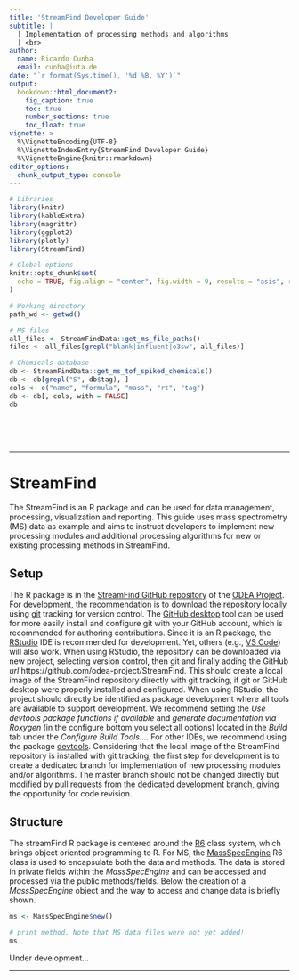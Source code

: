 ```yaml
---
title: 'StreamFind Developer Guide'
subtitle: |
  | Implementation of processing methods and algorithms
  | <br>
author:
  name: Ricardo Cunha
  email: cunha@iuta.de
date: "`r format(Sys.time(), '%d %B, %Y')`"
output:
  bookdown::html_document2:
    fig_caption: true
    toc: true
    number_sections: true
    toc_float: true
vignette: >
  %\VignetteEncoding{UTF-8}
  %\VignetteIndexEntry{StreamFind Developer Guide}
  %\VignetteEngine{knitr::rmarkdown}
editor_options: 
  chunk_output_type: console
---
```


```r
# Libraries
library(knitr)
library(kableExtra)
library(magrittr)
library(ggplot2)
library(plotly)
library(StreamFind)

# Global options
knitr::opts_chunk$set(
  echo = TRUE, fig.align = "center", fig.width = 9, results = "asis", results = "markup", message = FALSE, warning = FALSE
)

# Working directory
path_wd <- getwd()

```

```r
# MS files
all_files <- StreamFindData::get_ms_file_paths()
files <- all_files[grepl("blank|influent|o3sw", all_files)]

# Chemicals database
db <- StreamFindData::get_ms_tof_spiked_chemicals()
db <- db[grepl("S", db$tag), ]
cols <- c("name", "formula", "mass", "rt", "tag")
db <- db[, cols, with = FALSE]
db
```

<style>
pre {
  overflow-x: auto;
}
pre code {
  word-wrap: normal;
  white-space: pre;
}
</style>

<br>

<br>

***

# StreamFind

The StreamFind is an R package and can be used for data management, processing, visualization and reporting. This guide 
uses mass spectrometry (MS) data as example and aims to instruct developers to implement new processing modules and 
additional processing algorithms for new or existing processing methods in StreamFind.

## Setup

The R package is in the [StreamFind GitHub repository](https://github.com/odea-project/StreamFind) of the 
[ODEA Project](https://github.com/odea-project). For development, the recommendation is to download the repository 
locally using [git](https://git-scm.com/) tracking for version control. The [GitHub desktop](https://desktop.github.com/) 
tool can be used for more easily install and configure git with your GitHub account, which is recommended for authoring 
contributions. Since it is an R package, the [RStudio](https://posit.co/products/open-source/rstudio/) IDE is 
recommended for development. Yet, others (e.g., [VS Code](https://code.visualstudio.com/download)) will also work. When 
using RStudio, the repository can be downloaded via new project, selecting version control, then git and finally adding 
the GitHub *url* https://github.com/odea-project/StreamFind. This should create a local image of the StreamFind repository 
directly with git tracking, if git or GitHub desktop were properly installed and configured. When using RStudio, the 
project should directly be identified as package development where all tools are available to support development. We 
recommend setting the *Use devtools package functions if available* and *generate documentation via Roxygen* (in the 
configure bottom you select all options) located in the *Build* tab under the *Configure Build Tools...*. For other 
IDEs, we recommend using the package [devtools](https://www.r-project.org/nosvn/pandoc/devtools.html). Considering that 
the local image of the StreamFind repository is installed with git tracking, the first step for development is to create 
a dedicated branch for implementation of new processing modules and/or algorithms. The master branch should not be 
changed directly but modified by pull requests from the dedicated development branch, giving the opportunity for code 
revision.

## Structure

The streamFind R package is centered around the [R6](https://r6.r-lib.org/index.html) class system, which brings object 
oriented programming to R. For MS, the [MassSpecEngine](https://odea-project.github.io/StreamFind/reference/MassSpecEngine.html) 
R6 class is used to encapsulate both the data and methods. The data is stored in private fields within the 
*MassSpecEngine* and can be accessed and processed via the public methods/fields. Below the creation of a *MassSpecEngine* 
object and the way to access and change data is briefly shown.

```r
ms <- MassSpecEngine$new()

# print method. Note that MS data files were not yet added!
ms
```

Under development...

<!-- For implementation of processing methods, the [S7](https://rconsortium.github.io/S7/index.html) class *ProcessingStep*  -->
<!-- is used to dispatch settings to processing methods. See article [Evaluation of Wastewater Ozonation with Mass Spectrometry](https://odea-project.github.io/StreamFind/articles/demo_ozonation_project.html) for demonstration of usage.  -->
<!-- In essence, a given algorithm to be applied to a processing method is added to the *MassSpecEngine* or to a *Workflow*  -->
<!-- object as a *ProcessingStep* which is then used to process the data with the defined settings or parameters. The  -->
<!-- structure of a *ProcessingStep* is exemplified below for the algorithm `openms` to find features in MS data. -->

<!-- ```{r example-settings, results='markup'} -->
<!-- ffs <- MassSpecSettings_FindFeatures_openms() -->

<!-- ffs -->
<!-- ``` -->

<!-- As shown, the constructor of a *ProcessingStep* is a function always including `[engine name upper cammel case]Settings_[method name upper cammel case]_[algorithm name]`; More details are given in the Semantics (\@ref(semantics)). Then, the *ProcessingStep* can  -->
<!-- be directly applied to the *MassSpecEngine* or used to assemble an S7 class *Workflow* object. -->

<!-- ```{r add-settings, results='markup'} -->
<!-- workflow <- Workflow(list(ffs)) -->

<!-- workflow -->
<!-- ``` -->

<!-- Alternatively, the *ProcessingStep* can be saved as a JSON string and imported from a JSON file, as demonstrated below. -->

<!-- ```{r save-settings, results='markup'} -->
<!-- save(ffs, format = "json", name = "ffs") -->
<!-- ``` -->

<!-- ```{r show-json, results='markup'} -->
<!-- jsonlite::prettify(readLines("ffs.json")) -->
<!-- ``` -->

<!-- ```{r import-settings, results='markup'} -->
<!-- ffs <- read(ProcessingStep(), "ffs.json") -->

<!-- # "openms" replaced by "xcms3_centwave" -->
<!-- ffs -->
<!-- ``` -->

<!-- The use of the S3 object system for *ProcessingStep* gives flexibility to the list of parameters, meaning that each parameter entry can be a single numeric value, a vector of strings or even a full data.frame if required. Each *ProcessingStep* constructor (i.e., `[engine name upper cammel case]Settings_[method name upper cammel case]_[algorithm name]`) has a dedicated validation method to ensure that the parameters and metadata are in conformity (as shown below). The validation of a *ProcessingStep* is always performed before applying it to a processing method. -->

<!-- ```{r validate-settings, results='markup'} -->
<!-- validate(ffs) -->
<!-- ``` -->

<!-- Besides the S3 class *ProcessingStep*, the *ProcessingStep* object receives other class names that are used for S3 method dispatchment (i.e., direct the object to the dedicated S3 method where the actual processing algorithm is applied). Below we show the classes of the `ffs` *ProcessingStep*. The class *patRoon* means that the algorithm `openms` is applied via the package [patRoon](https://github.com/rickhelmus/patRoon). The class *MassSpecSettings_FindFeatures_openms* directs the object to the right processing method and indicates which algorithm to be applied. For this, an [S3 generic](http://adv-r.had.co.nz/S3.html) is used in each processing method (e.g., `MassSpecEngine$find_features()` or `MassSpecEngine$group_features()`) for the dispatchment. This process is not visible to the user but is essential for the developer. Implementation of new processing methods and/or algorithms must consider this structure. In the section Implementation (\@ref(implementation)) the process of adding new methods and algorithms is described in more detail. -->

<!-- ```{r other-classes, results='markup'} -->
<!-- class(ffs) -->
<!-- ``` -->

<!-- ## Semantics -->

<!-- Consistent semantics are attempted within the StreamFind R package. Some of the class and method names were already mentioned above and a clear use of the *underscore* to separate words for methods and use of *Upper Camel Case* for classes is visible. In this section, we try to highlight the defined rules for the most important semantic aspects. All the methods available via the class `MassSpecEngine$` are written with underscore to separate the words (e.g., `get_analysis_names()` or `annotate_features()`). The arguments of methods, functions and class constructors are always written with *Lower Camel Case* when more than one word is needed (e.g., `colorBy` or `minIntensity`). Classes are written with *Upper Camel Case* when two or more words are used (e.g., *MassSpecAnalysis* or *Metadata*) with the exception of the specific constructor functions for the different algorithm settings, which use the syntax `[engine name]Settings_[method name]_[algorithm name]` (e.g., *MassSpecSettings_FilterFeatures_StreamFind* or *RamanSettings_BinSpectra_StreamFind*); This supports and facilitates the association of the settings with the respective engine and processing method. Functions or methods not available to the user (i.e., not exported via the package NAMESPACE) are written with `.` at the beginning, followed by *underscore* to separate words (e.g., *.get_colors()* or *.plot_spectra_ms2_static()*). This is also applied to the S3 generics of the processing modules, which use the syntax `.s3_[module method]` (e.g., `.s3_FindFeatures` or `.s3_GroupFeatures`). -->

<!-- ## Files -->

<!-- The file structure of the StreamFind package is in line with the [CRAN official package development guideline](https://cran.r-project.org/doc/manuals/R-exts.html#:~:text=Contents%5D%5BIndex%5D-,1.1%20Package%20structure,which%20should%20not%20be%20empty).). All relevant files for the developer are in the R, src, man-roxygen, tests and vignettes. In the R folder are the R scripts, in the src folder are C++ libraries and the [Rcpp](https://cran.r-project.org/web/packages/Rcpp/index.html) interface functions, in the man-roxygen are the templates for documentation of arguments, in the tests are the test units that should be applied for each processing method and each algorithm implementation and finally, in the vignettes are articles, tutorials and guides for the users. R file names in the R folder have a defined name syntax according to the content/function. Class files are named with `class_[class type in capital_[class name].R]`. Exported MS function files are named with `fct_[optional engine associated]_[unique name].R`. Utility functions not exported are named with `utils_[unique name].R`. S3 methods for processing modules are written with `methods_S3_[engine name]_[method name]_[algorithm].R`. *ProcessingStep* constructors for a given engine are placed in a file named `class_S3_[engine name]Settings.R`. -->

<!-- # Implementation -->

<!-- The implementation of new processing methods and new algorithms for a given processing method differs in terms of impact change. While addition of new processing methods require the change of the main *MassSpecEngine* class and addition of new S3 generics, adding new algorithms for existing modules do not require changes in the existing files. Therefore, we describe their implementation in two separate sections. -->

<!-- ## New methods -->

<!-- Under definition. -->



<!-- ## New algorithms -->

<!-- Under definition. -->

<!-- # ```{r remove-ffs, include=FALSE} -->
<!-- # file.remove("ffs.json") -->
<!-- # ``` -->

***
